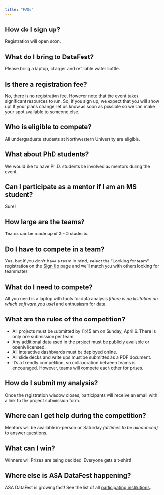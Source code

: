 ```yaml
---
title: "FAQs"
---
```


## How do I sign up?
Registration will open soon.

## What do I bring to DataFest?
Please bring a laptop, charger and refillable water bottle.

## Is there a registration fee?
No, there is no registration fee. However note that the event takes significant resources to run. So, if you sign up, we expect that you will show up! If your plans change, let us know as soon as possible so we can make your spot available to someone else.

## Who is eligible to compete?
All undergraduate students at Northwestern University are eligible.

## What about PhD students?
We would like to have Ph.D. students be involved as mentors during the event.

## Can I participate as a mentor if I am an MS student?
Sure!

## How large are the teams?
Teams can be made up of 3 - 5 students.

## Do I have to compete in a team?
Yes, but if you don’t have a team in mind, select the “Looking for team” registration on the [Sign Up](https://nustat.github.io/2025-datafest/signup.html) page and we’ll match you with others looking for teammates.

## What do I need to compete?
All you need is a laptop with tools for data analysis *(there is no limitation on which software you use)* and enthusiasm for data.

## What are the rules of the competition?
- All projects must be submitted by 11:45 am on Sunday, April 6. There is only one submission per team.
- Any additional data used in the project must be publicly available or openly licensed.
- All interactive dashboards must be deployed online.
- All slide decks and write ups must be submitted as a PDF document.
- It’s a friendly competition, so collaboration between teams is encouraged. However, teams will compete each other for prizes.

## How do I submit my analysis?
Once the registration window closes, participants will receive an email with a link to the project submission form.

## Where can I get help during the competition?
Mentors will be available in-person on Saturday *(at times to be announced)* to answer questions.

## What can I win?
Winners will Prizes are being decided. Everyone gets a t-shirt!

## Where else is ASA DataFest happening?
ASA DataFest is growing fast! See the list of all [participating institutions](https://ww2.amstat.org/education/datafest/participants.cfm). 